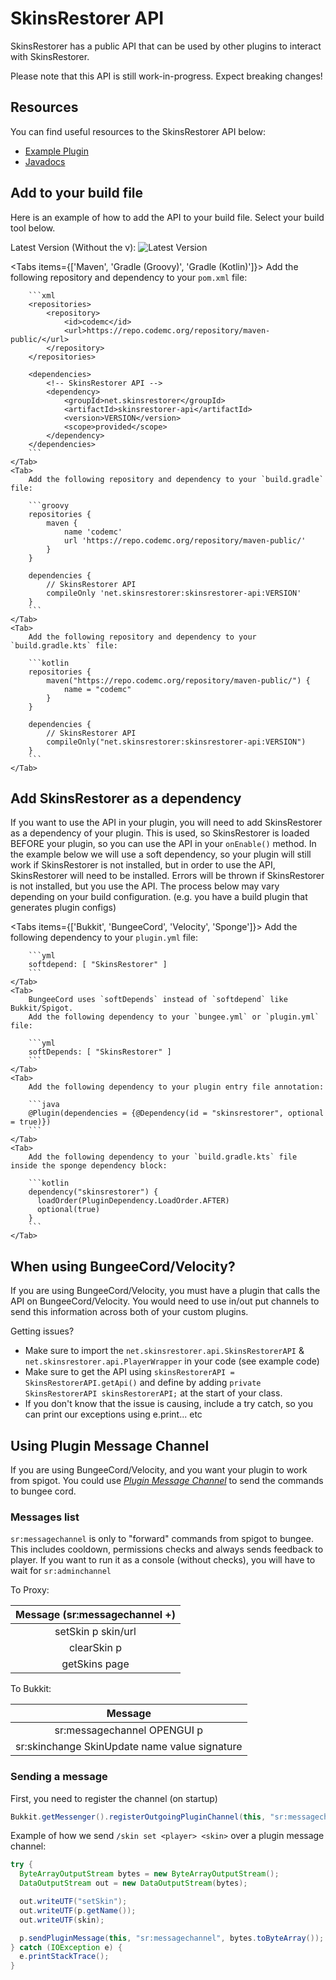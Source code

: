 
# SkinsRestorer API

SkinsRestorer has a public API that can be used by other plugins to interact with SkinsRestorer.

<Callout type="warning" emoji="🚨">
    Please note that this API is still work-in-progress. Expect breaking changes!
</Callout>

## Resources

You can find useful resources to the SkinsRestorer API below:

* [Example Plugin](https://github.com/SkinsRestorer/SkinsRestorerAPIExample)
* [Javadocs](https://jd.skinsrestorer.net)

## Add to your build file

Here is an example of how to add the API to your build file. Select your build tool below.

Latest Version (Without the v):
![Latest Version](https://img.shields.io/github/v/tag/SkinsRestorer/SkinsRestorerX?label=version)

<Tabs items={['Maven', 'Gradle (Groovy)', 'Gradle (Kotlin)']}>
    <Tab>
        Add the following repository and dependency to your `pom.xml` file:

        ```xml
        <repositories>
            <repository>
                <id>codemc</id>
                <url>https://repo.codemc.org/repository/maven-public/</url>
            </repository>
        </repositories>

        <dependencies>
            <!-- SkinsRestorer API -->
            <dependency>
                <groupId>net.skinsrestorer</groupId>
                <artifactId>skinsrestorer-api</artifactId>
                <version>VERSION</version>
                <scope>provided</scope>
            </dependency>
        </dependencies>
        ```
    </Tab>
    <Tab>
        Add the following repository and dependency to your `build.gradle` file:

        ```groovy
        repositories {
            maven {
                name 'codemc'
                url 'https://repo.codemc.org/repository/maven-public/'
            }
        }

        dependencies {
            // SkinsRestorer API
            compileOnly 'net.skinsrestorer:skinsrestorer-api:VERSION'
        }
        ```
    </Tab>
    <Tab>
        Add the following repository and dependency to your `build.gradle.kts` file:

        ```kotlin
        repositories {
            maven("https://repo.codemc.org/repository/maven-public/") {
                name = "codemc"
            }
        }

        dependencies {
            // SkinsRestorer API
            compileOnly("net.skinsrestorer:skinsrestorer-api:VERSION")
        }
        ```
    </Tab>
</Tabs>

## Add SkinsRestorer as a dependency

If you want to use the API in your plugin, you will need to add SkinsRestorer as a dependency of your plugin.
This is used, so SkinsRestorer is loaded BEFORE your plugin, so you can use the API in your `onEnable()` method.
In the example below we will use a soft dependency, so your plugin will still work if SkinsRestorer is not installed,
but in order to use the API, SkinsRestorer will need to be installed.
Errors will be thrown if SkinsRestorer is not installed, but you use the API.
The process below may vary depending on your build configuration. (e.g. you have a build plugin that generates plugin configs)

<Tabs items={['Bukkit', 'BungeeCord', 'Velocity', 'Sponge']}>
    <Tab>
        Add the following dependency to your `plugin.yml` file:

        ```yml
        softdepend: [ "SkinsRestorer" ]
        ```
    </Tab>
    <Tab>
        BungeeCord uses `softDepends` instead of `softdepend` like Bukkit/Spigot.
        Add the following dependency to your `bungee.yml` or `plugin.yml` file:

        ```yml
        softDepends: [ "SkinsRestorer" ]
        ```
    </Tab>
    <Tab>
        Add the following dependency to your plugin entry file annotation:

        ```java
        @Plugin(dependencies = {@Dependency(id = "skinsrestorer", optional = true)})
        ```
    </Tab>
    <Tab>
        Add the following dependency to your `build.gradle.kts` file inside the sponge dependency block:

        ```kotlin
        dependency("skinsrestorer") {
          loadOrder(PluginDependency.LoadOrder.AFTER)
          optional(true)
        }
        ```
    </Tab>
</Tabs>

## When using BungeeCord/Velocity?

If you are using BungeeCord/Velocity, you must have a plugin that calls the API on BungeeCord/Velocity.
You would need to use in/out put channels to send this information across both of your custom plugins.

Getting issues?

* Make sure to import the `net.skinsrestorer.api.SkinsRestorerAPI` & `net.skinsrestorer.api.PlayerWrapper` in your
code (see example code)
* Make sure to get the API using `skinsRestorerAPI = SkinsRestorerAPI.getApi()`  and define by
adding `private SkinsRestorerAPI skinsRestorerAPI;` at the start of your class.
* If you don't know that the issue is causing, include a try catch, so you can print our exceptions using e.print... etc

## Using Plugin Message Channel

If you are using BungeeCord/Velocity, and you want your plugin to work from spigot. You could use [*Plugin Message
Channel*](https://www.spigotmc.org/wiki/bukkit-bungee-plugin-messaging-channel/) to send the commands to bungee cord.

### Messages list

`sr:messagechannel` is only to "forward" commands from spigot to bungee.
This includes cooldown, permissions checks and always sends feedback to player.
If you want to run it as a console (without checks), you will have to wait for `sr:adminchannel`

To Proxy:

| Message (sr:messagechannel +) |
|:-----------------------------:|
|      setSkin p skin/url       |
|          clearSkin p          |
|         getSkins page         |

To Bukkit:

|                    Message                    |
|:---------------------------------------------:|
|          sr:messagechannel OPENGUI p          |
| sr:skinchange SkinUpdate name value signature |

### Sending a message

First, you need to register the channel (on startup)

```java
Bukkit.getMessenger().registerOutgoingPluginChannel(this, "sr:messagechannel");
```

Example of how we send `/skin set <player> <skin>` over a plugin message channel:

```java
try {
  ByteArrayOutputStream bytes = new ByteArrayOutputStream();
  DataOutputStream out = new DataOutputStream(bytes);

  out.writeUTF("setSkin");
  out.writeUTF(p.getName());
  out.writeUTF(skin);

  p.sendPluginMessage(this, "sr:messagechannel", bytes.toByteArray());
} catch (IOException e) {
  e.printStackTrace();
}
```

